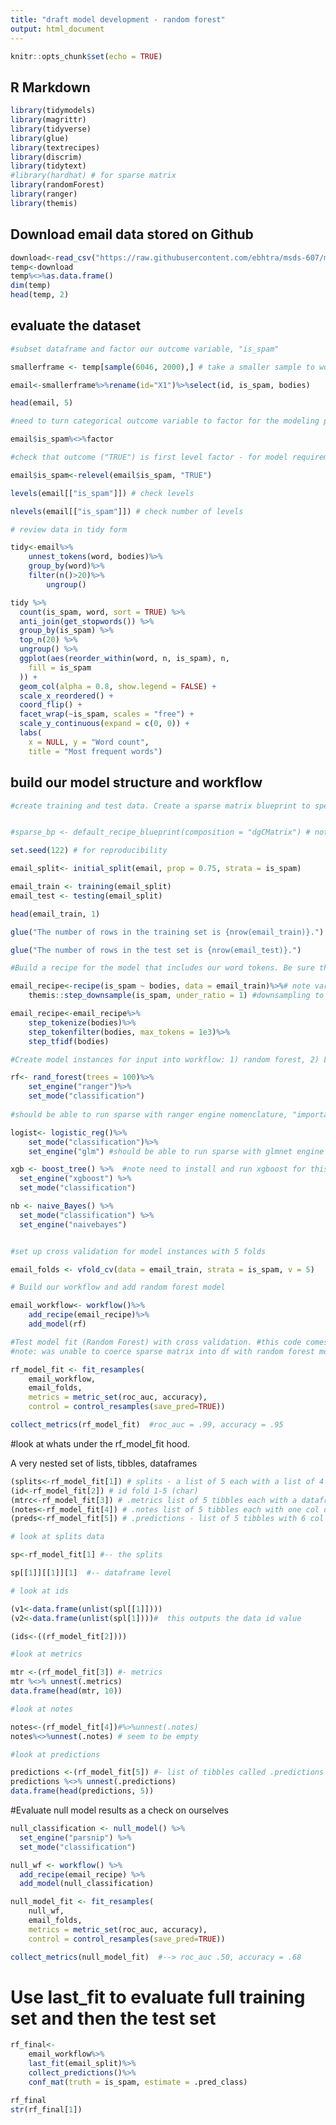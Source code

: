 ---
title: "draft model development - random forest"
output: html_document
---

```{r setup, include=FALSE}
knitr::opts_chunk$set(echo = TRUE)
```

## R Markdown

```{r}

library(tidymodels)
library(magrittr)
library(tidyverse)
library(glue)
library(textrecipes)
library(discrim)
library(tidytext)
#library(hardhat) # for sparse matrix
library(randomForest)
library(ranger)
library(themis)


```

##  Download email data stored on Github

```{r}
download<-read_csv("https://raw.githubusercontent.com/ebhtra/msds-607/main/Project4/headersBodies.csv")
temp<-download
temp%<>%as.data.frame()
dim(temp)
head(temp, 2)
```

## evaluate the dataset

```{r}

#subset dataframe and factor our outcome variable, "is_spam"

smallerframe <- temp[sample(6046, 2000),] # take a smaller sample to work with 

email<-smallerframe%>%rename(id="X1")%>%select(id, is_spam, bodies)

head(email, 5)

#need to turn categorical outcome variable to factor for the modeling process

email$is_spam%<>%factor

#check that outcome ("TRUE") is first level factor - for model requirements, update as necessary using relevel()

email$is_spam<-relevel(email$is_spam, "TRUE")

levels(email[["is_spam"]]) # check levels

nlevels(email[["is_spam"]]) # check number of levels

# review data in tidy form

tidy<-email%>%
    unnest_tokens(word, bodies)%>%
    group_by(word)%>%
    filter(n()>20)%>%
        ungroup()

tidy %>%
  count(is_spam, word, sort = TRUE) %>%
  anti_join(get_stopwords()) %>%
  group_by(is_spam) %>%
  top_n(20) %>%
  ungroup() %>%
  ggplot(aes(reorder_within(word, n, is_spam), n,
    fill = is_spam
  )) +
  geom_col(alpha = 0.8, show.legend = FALSE) +
  scale_x_reordered() +
  coord_flip() +
  facet_wrap(~is_spam, scales = "free") +
  scale_y_continuous(expand = c(0, 0)) +
  labs(
    x = NULL, y = "Word count",
    title = "Most frequent words")

```

## build our model structure and workflow

```{r}


#create training and test data. Create a sparse matrix blueprint to speed modeling time. 


#sparse_bp <- default_recipe_blueprint(composition = "dgCMatrix") # note sparse model not supported by randomforest model/engine combo. Left it out for this round. 

set.seed(122) # for reproducibility

email_split<- initial_split(email, prop = 0.75, strata = is_spam)

email_train <- training(email_split)
email_test <- testing(email_split)

head(email_train, 1)

glue("The number of rows in the training set is {nrow(email_train)}.") 

glue("The number of rows in the test set is {nrow(email_test)}.") 

#Build a recipe for the model that includes our word tokens. Be sure the outcome variable is a factor.

email_recipe<-recipe(is_spam ~ bodies, data = email_train)%>%# note variable formula
    themis::step_downsample(is_spam, under_ratio = 1) #downsampling to address variable imbalance

email_recipe<-email_recipe%>%
    step_tokenize(bodies)%>%
    step_tokenfilter(bodies, max_tokens = 1e3)%>%
    step_tfidf(bodies)

#Create model instances for input into workflow: 1) random forest, 2) Logistic, 3) XGBoost, 4) Naive Bayes, 5) K-Nearest Neighbor

rf<- rand_forest(trees = 100)%>%
    set_engine("ranger")%>%
    set_mode("classification") 
  
#should be able to run sparse with ranger engine nomenclature, "importance=impurity" gives insight into predictors that drive performance

logist<- logistic_reg()%>%
    set_mode("classification")%>%
    set_engine("glm") #should be able to run sparse with glmnet engine

xgb <- boost_tree() %>%  #note need to install and run xgboost for this model, should be able to run sparse
  set_engine("xgboost") %>% 
  set_mode("classification")

nb <- naive_Bayes() %>%
  set_mode("classification") %>%
  set_engine("naivebayes")


#set up cross validation for model instances with 5 folds

email_folds <- vfold_cv(data = email_train, strata = is_spam, v = 5)


```

```{r}

# Build our workflow and add random forest model

email_workflow<- workflow()%>%         
    add_recipe(email_recipe)%>%
    add_model(rf)

#Test model fit (Random Forest) with cross validation. #this code comes from https://rpubs.com/shampjeff/tidy_spam_clf
#note: was unable to coerce sparse matrix into df with random forest model. Not clear why. 

rf_model_fit <- fit_resamples(
    email_workflow,
    email_folds,
    metrics = metric_set(roc_auc, accuracy),
    control = control_resamples(save_pred=TRUE))

collect_metrics(rf_model_fit)  #roc_auc = .99, accuracy = .95
```
#look at whats under the rf_model_fit hood. 

A very nested set of lists, tibbles, dataframes


```{r}

(splits<-rf_model_fit[1]) # splits - a list of 5 each with a list of 4 dataframes with 3 cols (id, is_spam, bodies)
(id<-rf_model_fit[2]) # id fold 1-5 (char)
(mtrc<-rf_model_fit[3]) # .metrics list of 5 tibbles each with a dataframe of 4 cols (.metric, .estimator, .estimate, .config)
(notes<-rf_model_fit[4]) # .notes list of 5 tibbles each with one col dataframe
(preds<-rf_model_fit[5]) # .predictions - list of 5 tibbles with 6 col categories each

# look at splits data

sp<-rf_model_fit[1] #-- the splits 

sp[[1]][[1]][1]  #-- dataframe level

# look at ids

(v1<-data.frame(unlist(spl[[1]])))
(v2<-data.frame(unlist(spl[1])))#  this outputs the data id value 

(ids<-((rf_model_fit[2])))

#look at metrics

mtr <-(rf_model_fit[3]) #- metrics
mtr %<>% unnest(.metrics)
data.frame(head(mtr, 10))

#look at notes

notes<-(rf_model_fit[4])#%>%unnest(.notes)
notes%<>%unnest(.notes) # seem to be empty

#look at predictions

predictions <-(rf_model_fit[5]) #- list of tibbles called .predictions
predictions %<>% unnest(.predictions)
data.frame(head(predictions, 5))

```


#Evaluate null model results as a check on ourselves

```{r}
null_classification <- null_model() %>%
  set_engine("parsnip") %>%
  set_mode("classification")

null_wf <- workflow() %>%
  add_recipe(email_recipe) %>%
  add_model(null_classification)

null_model_fit <- fit_resamples(
    null_wf,
    email_folds,
    metrics = metric_set(roc_auc, accuracy),
    control = control_resamples(save_pred=TRUE))

collect_metrics(null_model_fit)  #--> roc_auc .50, accuracy = .68
```

# Use last_fit to evaluate full training set and then the test set

```{r}

rf_final<-
    email_workflow%>%
    last_fit(email_split)%>%
    collect_predictions()%>%
    conf_mat(truth = is_spam, estimate = .pred_class)

rf_final
str(rf_final[1])


```




